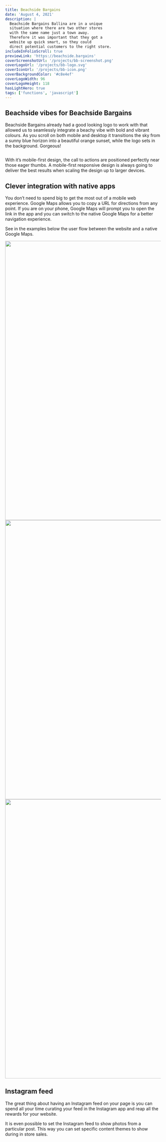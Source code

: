 ```yaml
---
title: Beachside Bargains
date: 'August 4, 2021'
description: |
  Beachside Bargains Ballina are in a unique 
  situation where there are two other stores 
  with the same name just a town away. 
  Therefore it was important that they got a 
  website up quick smart, so they could 
  direct potential customers to the right store. 
includeInFolioScroll: true
previewLink: 'https://beachside.bargains'
coverScreenshotUrl: '/projects/bb-screenshot.png'
coverLogoUrl: '/projects/bb-logo.svg'
coverIconUrl: '/projects/bb-icon.png'
coverBackgroundColor: '#c8e4ef'
coverLogoWidth: 96
coverLogoHeight: 118
hasLightHero: true
tags: ['functions', 'javascript']
---
```


## Beachside vibes for Beachside Bargains
Beachside Bargains already had a good looking logo to work with that allowed us to seamlessly integrate a beachy vibe with bold and vibrant colours. As you scroll on both mobile and desktop it transitions the sky from a sunny blue horizon into a beautiful orange sunset, while the logo sets in the background. Gorgeous!

<div className="browser">
  <img src="/projects/bb/desktop-hero.png" alt="" />
</div>

With it’s mobile-first design, the call to actions are positioned perfectly near those eager thumbs. A mobile-first responsive design is always going to deliver the best results when scaling the design up to larger devices.

## Clever integration with native apps
You don’t need to spend big to get the most out of a mobile web experience. Google Maps allows you to copy a URL for directions from any point. If you are on your phone, Google Maps will prompt you to open the link in the app and you can switch to the native Google Maps for a better navigation experience.

See in the examples below the user flow between the website and a native Google Maps.

<div className="Gallery">
  <div className="Gallery__wrap">
    <Image src="/projects/bb/mobile-hero.png" width="1440" height="900" />
    <Image src="/projects/bb/mobile-contact.png" width="1440" height="900" />
    <Image src="/projects/bb/mobile-map.jpg" width="1440" height="900" />
  </div>
</div>

## Instagram feed
The great thing about having an Instagram feed on your page is you can spend all your time curating your feed in the Instagram app and reap all the rewards for your website.

It is even possible to set the Instagram feed to show photos from a particular post. This way you can set specific content themes to show during in store sales.

<div className="browser">
  <img src="/projects/bb/bb-insta.png" alt="" />
</div>
